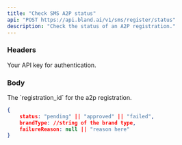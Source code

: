 ```yaml
---
title: "Check SMS A2P status"
api: "POST https://api.bland.ai/v1/sms/register/status"
description: "Check the status of an A2P registration."
---
```


### Headers

<ParamField header="authorization" type="string" required>
  Your API key for authentication.
</ParamField>

### Body

<ParamField body="registration_id" type="string">
The `registration_id` for the a2p registration.
</ParamField>


<ResponseExample>

```json Response
{
    status: "pending" || "approved" || "failed",
    brandType: //string of the brand type,
    failureReason: null || "reason here"
}
```

</ResponseExample>